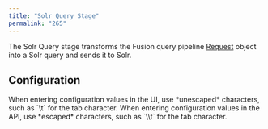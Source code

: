 ```yaml
---
title: "Solr Query Stage"
permalink: "265"
---
```


The Solr Query stage transforms the Fusion query pipeline
[Request](/fusion-pipeline-javadocs/4.2/com/lucidworks/apollo/pipeline/query/request)
object into a Solr query and sends it to Solr.

## Configuration

<Tip>
When entering configuration values in the UI, use *unescaped* characters, such as `\t` for the tab character. When entering configuration values in the API, use *escaped* characters, such as `\\t` for the tab character.
</Tip>


<SchemaParamFields schema={schema}/>

